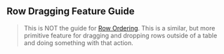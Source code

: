 
<Head>
  <title>Material React Table Docs - Row Dragging Feature Guide</title>
  <meta
    name="description"
    content="How to use and customize the row drag and drop features of Material React Table"
  />
</Head>

## Row Dragging Feature Guide

> This is NOT the guide for [Row Ordering](/docs/guides/row-ordering). This is a similar, but more primitive feature for dragging and dropping rows outside of a table and doing something with that action.
